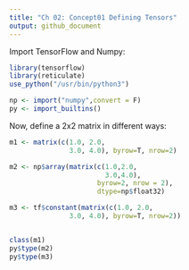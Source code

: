 ```yaml
---
title: "Ch 02: Concept01 Defining Tensors"
output: github_document
---
```


Import TensorFlow and Numpy:

```r
library(tensorflow)
library(reticulate)
use_python("/usr/bin/python3")

np <- import("numpy",convert = F)
py <- import_builtins()
```


Now, define a 2x2 matrix in different ways:


```r

m1 <- matrix(c(1.0, 2.0, 
               3.0, 4.0), byrow=T, nrow=2)

m2 <- np$array(matrix(c(1.0,2.0,
                        3.0,4.0), 
                      byrow=2, nrow = 2),
                      dtype=np$float32)

m3 <- tf$constant(matrix(c(1.0, 2.0, 
               3.0, 4.0), byrow=T, nrow=2))


class(m1)
py$type(m2)
py$type(m3)

```

